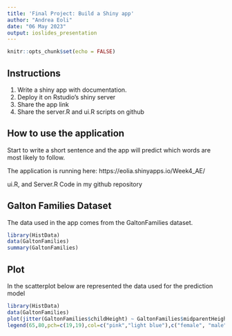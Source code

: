 ```yaml
---
title: 'Final Project: Build a Shiny app'
author: "Andrea Eoli"
date: "06 May 2023"
output: ioslides_presentation
---
```


```r
knitr::opts_chunk$set(echo = FALSE)
```

## Instructions

1. Write a shiny app with documentation.
2. Deploy it on Rstudio's shiny server
3. Share the app link
4. Share the server.R and ui.R scripts on github

## How to use the application

Start to write a short sentence and the app will predict which words are most likely to follow.

The application is running here: https://eolia.shinyapps.io/Week4_AE/

ui.R, and Server.R Code in my github repository 

## Galton Families Dataset

The data used in the app comes from the GaltonFamilies dataset. 

```r
library(HistData)
data(GaltonFamilies)
summary(GaltonFamilies)
```

## Plot
In the scatterplot below are represented the data used for the prediction model
```r
library(HistData)
data(GaltonFamilies)
plot(jitter(GaltonFamilies$childHeight) ~ GaltonFamilies$midparentHeight,xlab="Average Height of the Parents (in inches)",ylab="Height of the Child (in inches)",main="Scatterplot of Galton Family Data",pch=19,frame.plot=FALSE,col=ifelse(GaltonFamilies$gender=="female", "pink", "light blue"))
legend(65,80,pch=c(19,19),col=c("pink","light blue"),c("female", "male"),bty="o",cex=.8)
```
